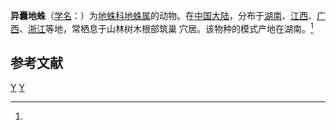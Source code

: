 {{Speciesbox
| taxon = Atypus heterothecus
| binomial_authority = (Zhang, 1985)<ref name='id12768'>{{cite web| url =http://www.bioinfo.cn/db05/BjdwSpecies.php?action=view&id=12768| title =异囊地蛛| work =《中国动物物种编目数据库》| publisher =中国科学院微生物研究所| author =中国科学院动物研究所| accessdate =2009-04-28| deadurl =yes| archiveurl =https://web.archive.org/web/20160305023117/http://www.bioinfo.cn/db05/BjdwSpecies.php?action=view&id=12768| archivedate =2016-03-05}}</ref>
}}

'''异囊地蛛'''（[[学名|学名]]：{{lang|la|''Atypus heterothecus''}}）为[[地蛛科|地蛛科]][[地蛛属|地蛛属]]的动物。在[[中国大陆|中国大陆]]，分布于[[湖南|湖南]]、[[江西|江西]]、[[广西|广西]]、[[浙江|浙江]]等地，常栖息于山林树木根部筑巢 穴居。该物种的模式产地在湖南。<ref name='id12768'/>

== 参考文献 ==
{{reflist}}

{{taxonbar}}
[[Category:_1985年描述的动物|Y]]
[[Category:地蛛属|Y]]